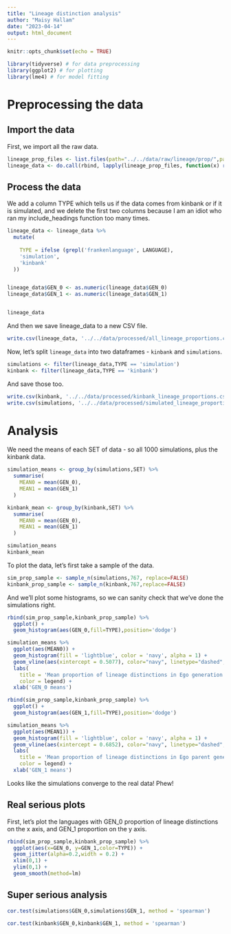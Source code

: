 ```yaml
---
title: "Lineage distinction analysis"
author: "Maisy Hallam"
date: "2023-04-14"
output: html_document
---
```



```r
knitr::opts_chunk$set(echo = TRUE)

library(tidyverse) # for data preprocessing
library(ggplot2) # for plotting
library(lme4) # for model fitting
```

# Preprocessing the data

## Import the data

First, we import all the raw data.

```r
lineage_prop_files <- list.files(path="../../data/raw/lineage/prop/",pattern="*.csv",full.names=TRUE)
lineage_data <- do.call(rbind, lapply(lineage_prop_files, function(x) read.csv(x)))
```


## Process the data

We add a column TYPE which tells us if the data comes from kinbank or if it is simulated, and we delete the first two columns because I am an idiot who ran my include_headings function too many times.

```r
lineage_data <- lineage_data %>%
  mutate(
    
    TYPE = ifelse (grepl('frankenlanguage', LANGUAGE),
    'simulation',
    'kinbank'
  ))


lineage_data$GEN_0 <- as.numeric(lineage_data$GEN_0)
lineage_data$GEN_1 <- as.numeric(lineage_data$GEN_1)


lineage_data
```

And then we save lineage_data to a new CSV file.

```r
write.csv(lineage_data, '../../data/processed/all_lineage_proportions.csv')
```

Now, let's split `lineage_data` into two dataframes - `kinbank` and `simulations`.

```r
simulations <- filter(lineage_data,TYPE == 'simulation')
kinbank <- filter(lineage_data,TYPE == 'kinbank')
```

And save those too.

```r
write.csv(kinbank, '../../data/processed/kinbank_lineage_proportions.csv')
write.csv(simulations, '../../data/processed/simulated_lineage_proportions.csv')

```

# Analysis

We need the means of each SET of data - so all 1000 simulations, plus the kinbank data.

```r
simulation_means <- group_by(simulations,SET) %>%
  summarise(
    MEAN0 = mean(GEN_0),
    MEAN1 = mean(GEN_1)
  )

kinbank_mean <- group_by(kinbank,SET) %>%
  summarise(
    MEAN0 = mean(GEN_0),
    MEAN1 = mean(GEN_1)
  )

simulation_means
kinbank_mean
```

To plot the data, let's first take a sample of the data.

```r
sim_prop_sample <- sample_n(simulations,767, replace=FALSE)
kinbank_prop_sample <- sample_n(kinbank,767,replace=FALSE)
```

And we'll plot some histograms, so we can sanity check that we've done the simulations right.

```r
rbind(sim_prop_sample,kinbank_prop_sample) %>%
  ggplot() +
  geom_histogram(aes(GEN_0,fill=TYPE),position='dodge')

```

```r
simulation_means %>%
  ggplot(aes(MEAN0)) +
  geom_histogram(fill = 'lightblue', color = 'navy', alpha = 1) +
  geom_vline(aes(xintercept = 0.5077), color="navy", linetype="dashed", size=0.5) +
  labs(
    title = 'Mean proportion of lineage distinctions in Ego generation',
    color = legend) +
  xlab('GEN_0 means')
```


```r
rbind(sim_prop_sample,kinbank_prop_sample) %>%
  ggplot() +
  geom_histogram(aes(GEN_1,fill=TYPE),position='dodge')

```

```r
simulation_means %>%
  ggplot(aes(MEAN1)) +
  geom_histogram(fill = 'lightblue', color = 'navy', alpha = 1) +
  geom_vline(aes(xintercept = 0.6852), color="navy", linetype="dashed", size=0.5) +
  labs(
    title = 'Mean proportion of lineage distinctions in Ego parent generation',
    color = legend) +
  xlab('GEN_1 means')
```

Looks like the simulations converge to the real data! Phew!

## Real serious plots

First, let's plot the languages with GEN_0 proportion of lineage distinctions on the x axis, and GEN_1 proportion on the y axis.

```r
rbind(sim_prop_sample,kinbank_prop_sample) %>%
  ggplot(aes(x=GEN_0, y=GEN_1,color=TYPE)) +
  geom_jitter(alpha=0.2,width = 0.2) +
  xlim(0,1) +
  ylim(0,1) +
  geom_smooth(method=lm)
```

## Super serious analysis

```r
cor.test(simulations$GEN_0,simulations$GEN_1, method = 'spearman')
```

```r
cor.test(kinbank$GEN_0,kinbank$GEN_1, method = 'spearman')

```
